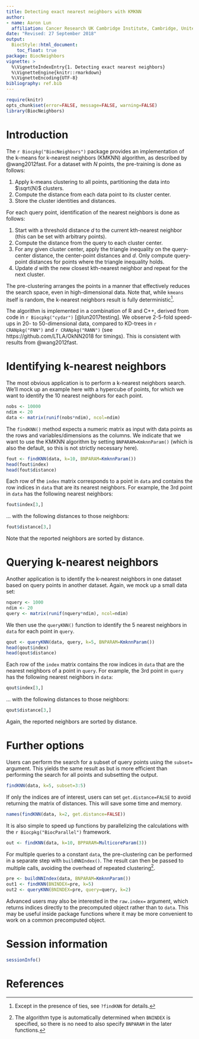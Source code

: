 ```yaml
---
title: Detecting exact nearest neighbors with KMKNN
author: 
- name: Aaron Lun
  affiliation: Cancer Research UK Cambridge Institute, Cambridge, United Kingdom
date: "Revised: 27 September 2018"
output:
  BiocStyle::html_document:
    toc_float: true
package: BiocNeighbors 
vignette: >
  %\VignetteIndexEntry{1. Detecting exact nearest neighbors}
  %\VignetteEngine{knitr::rmarkdown}
  %\VignetteEncoding{UTF-8}    
bibliography: ref.bib  
---
```


```r
require(knitr)
opts_chunk$set(error=FALSE, message=FALSE, warning=FALSE)
library(BiocNeighbors)
```

# Introduction

The `r Biocpkg("BiocNeighbors")` package provides an implementation of the k-means for k-nearest neighbors (KMKNN) algorithm, as described by @wang2012fast.
For a dataset with $N$ points, the pre-training is done as follows:

1. Apply k-means clustering to all points, partitioning the data into $\sqrt{N}$ clusters.
2. Compute the distance from each data point to its cluster center.
3. Store the cluster identities and distances.

For each query point, identification of the nearest neighbors is done as follows:

1. Start with a threshold distance $d$ to the current kth-nearest neighbor (this can be set with arbitrary points).
2. Compute the distance from the query to each cluster center.
3. For any given cluster center, apply the triangle inequality on the query-center distance, the center-point distances and $d$.
Only compute query-point distances for points where the triangle inequality holds.
4. Update $d$ with the new closest kth-nearest neighbor and repeat for the next cluster.

The pre-clustering arranges the points in a manner that effectively reduces the search space, even in high-dimensional data.
Note that, while `kmeans` itself is random, the k-nearest neighbors result is fully deterministic^[Except in the presence of ties, see `?findKNN` for details.].

The algorithm is implemented in a combination of R and C++, derived from code in `r Biocpkg("cydar")` [@lun2017testing].
We observe 2-5-fold speed-ups in 20- to 50-dimensional data, compared to KD-trees in `r CRANpkg("FNN")` and `r CRANpkg("RANN")` (see https://github.com/LTLA/OkNN2018 for timings).
This is consistent with results from @wang2012fast.

# Identifying k-nearest neighbors

The most obvious application is to perform a k-nearest neighbors search.
We'll mock up an example here with a hypercube of points, for which we want to identify the 10 nearest neighbors for each point.

```r
nobs <- 10000
ndim <- 20
data <- matrix(runif(nobs*ndim), ncol=ndim)
```
    
The `findKNN()` method expects a numeric matrix as input with data points as the rows and variables/dimensions as the columns.
We indicate that we want to use the KMKNN algorithm by setting `BNPARAM=KmknnParam()` (which is also the default, so this is not strictly necessary here).

```r
fout <- findKNN(data, k=10, BNPARAM=KmknnParam())
head(fout$index)
head(fout$distance)
```

Each row of the `index` matrix corresponds to a point in `data` and contains the row indices in `data` that are its nearest neighbors.
For example, the 3rd point in `data` has the following nearest neighbors:

```r
fout$index[3,]
```

... with the following distances to those neighbors:

```r
fout$distance[3,]
```

Note that the reported neighbors are sorted by distance.

# Querying k-nearest neighbors

Another application is to identify the k-nearest neighbors in one dataset based on query points in another dataset.
Again, we mock up a small data set:

```r
nquery <- 1000
ndim <- 20
query <- matrix(runif(nquery*ndim), ncol=ndim)
```
    
We then use the `queryKNN()` function to identify the 5 nearest neighbors in `data` for each point in `query`.

```r
qout <- queryKNN(data, query, k=5, BNPARAM=KmknnParam())
head(qout$index)
head(qout$distance)
```

Each row of the `index` matrix contains the row indices in `data` that are the nearest neighbors of a point in `query`.
For example, the 3rd point in `query` has the following nearest neighbors in `data`:

```r
qout$index[3,]
```

... with the following distances to those neighbors:

```r
qout$distance[3,]
```

Again, the reported neighbors are sorted by distance.

# Further options

Users can perform the search for a subset of query points using the `subset=` argument.
This yields the same result as but is more efficient than performing the search for all points and subsetting the output.

```r
findKNN(data, k=5, subset=3:5)
```

If only the indices are of interest, users can set `get.distance=FALSE` to avoid returning the matrix of distances.
This will save some time and memory.

```r
names(findKNN(data, k=2, get.distance=FALSE))
```

It is also simple to speed up functions by parallelizing the calculations with the `r Biocpkg("BiocParallel")` framework.

```r
out <- findKNN(data, k=10, BPPARAM=MulticoreParam(3))
```

For multiple queries to a constant `data`, the pre-clustering can be performed in a separate step with `buildNNIndex()`.
The result can then be passed to multiple calls, avoiding the overhead of repeated clustering^[The algorithm type is automatically determined when `BNINDEX` is specified, so there is no need to also specify `BNPARAM` in the later functions.].

```r
pre <- buildNNIndex(data, BNPARAM=KmknnParam())
out1 <- findKNN(BNINDEX=pre, k=5)
out2 <- queryKNN(BNINDEX=pre, query=query, k=2)
```

Advanced users may also be interested in the `raw.index=` argument, which returns indices directly to the precomputed object rather than to `data`.
This may be useful inside package functions where it may be more convenient to work on a common precomputed object.

# Session information

```r
sessionInfo()
```

# References
